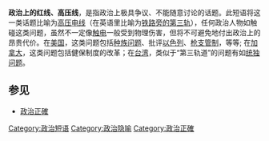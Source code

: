 {{Merge to|政治正确|discuss=Talk:政治正确#请求与红线 (政治)合并|time=2021-11-25T01:11:32+00:00}}
{{unreferenced|time=2012-02-09T18:37:20+00:00}}

'''政治上的红线、高压线'''，是指政治上极具争议、不能随意讨论的话题。此短语将这一类话题比喻为[[高压电线|高压电线]]（在英语里比喻为[[第三軌供電|铁路旁的第三轨]]），任何政治人物如触碰这类问题，虽然不一定像[[電擊傷|触电]]一般受到物理伤害，但将不可避免地付出政治上的昂贵代价。在[[美国|美国]]，这类问题包括[[美国种族及民族|种族问题]]、批评[[以色列|以色列]]、[[枪支管制|枪支管制]]，等等; 在[[加拿大|加拿大]]，这类问题包括健保制度的改革；在[[台湾|台湾]]，类似于“第三轨道”的问题有如[[统独问题|统独问题]]。

== 参见 ==

* [[政治正確|政治正確]]

[[Category:政治短语|Category:政治短语]]
[[Category:政治隐喻|Category:政治隐喻]]
[[Category:政治正確|Category:政治正確]]